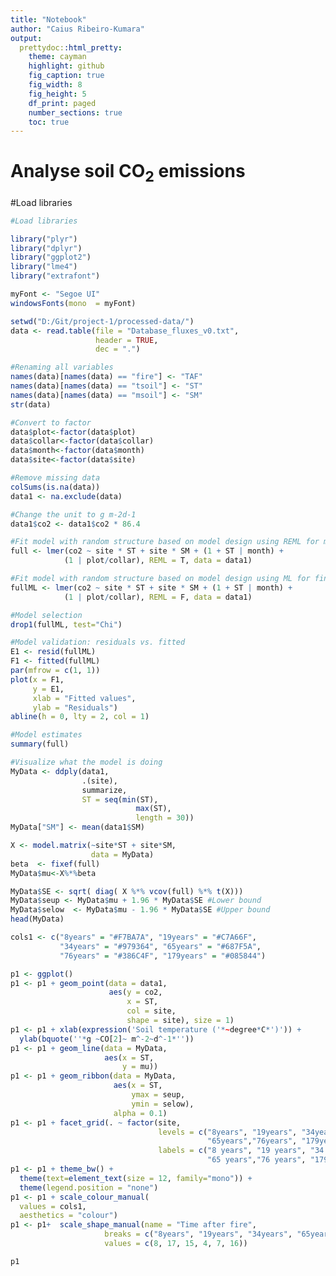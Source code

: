 ```yaml
---
title: "Notebook"
author: "Caius Ribeiro-Kumara"
output:
  prettydoc::html_pretty:
    theme: cayman
    highlight: github
    fig_caption: true
    fig_width: 8
    fig_height: 5
    df_print: paged
    number_sections: true
    toc: true
---
```


# Analyse soil CO<sub>2</sub> emissions

#Load libraries
```r
#Load libraries

library("plyr")
library("dplyr")
library("ggplot2")
library("lme4")
library("extrafont")

myFont <- "Segoe UI"
windowsFonts(mono  = myFont)
```

```r
setwd("D:/Git/project-1/processed-data/")
data <- read.table(file = "Database_fluxes_v0.txt",
                   header = TRUE,
                   dec = ".")

#Renaming all variables
names(data)[names(data) == "fire"] <- "TAF"
names(data)[names(data) == "tsoil"] <- "ST"
names(data)[names(data) == "msoil"] <- "SM"
str(data)

#Convert to factor
data$plot<-factor(data$plot)
data$collar<-factor(data$collar)
data$month<-factor(data$month)
data$site<-factor(data$site)

#Remove missing data
colSums(is.na(data))
data1 <- na.exclude(data)

#Change the unit to g m-2d-1
data1$co2 <- data1$co2 * 86.4

#Fit model with random structure based on model design using REML for model selection and model validation
full <- lmer(co2 ~ site * ST + site * SM + (1 + ST | month) +
            (1 | plot/collar), REML = T, data = data1)

#Fit model with random structure based on model design using ML for final results
fullML <- lmer(co2 ~ site * ST + site * SM + (1 + ST | month) +
            (1 | plot/collar), REML = F, data = data1)

#Model selection
drop1(fullML, test="Chi")

#Model validation: residuals vs. fitted
E1 <- resid(fullML)
F1 <- fitted(fullML)
par(mfrow = c(1, 1))
plot(x = F1, 
     y = E1,
     xlab = "Fitted values",
     ylab = "Residuals")
abline(h = 0, lty = 2, col = 1)

#Model estimates
summary(full)

#Visualize what the model is doing
MyData <- ddply(data1, 
                .(site), 
                summarize,
                ST = seq(min(ST), 
                            max(ST),
                            length = 30))
MyData["SM"] <- mean(data1$SM)

X <- model.matrix(~site*ST + site*SM,
                  data = MyData)
beta  <- fixef(full)
MyData$mu<-X%*%beta

MyData$SE <- sqrt( diag( X %*% vcov(full) %*% t(X)))
MyData$seup <- MyData$mu + 1.96 * MyData$SE #Lower bound
MyData$selow  <- MyData$mu - 1.96 * MyData$SE #Upper bound
head(MyData)

cols1 <- c("8years" = "#F7BA7A", "19years" = "#C7A66F",
           "34years" = "#979364", "65years" = "#687F5A",
           "76years" = "#386C4F", "179years" = "#085844")

p1 <- ggplot()
p1 <- p1 + geom_point(data = data1, 
                      aes(y = co2,
                          x = ST,
                          col = site,
                          shape = site), size = 1)
p1 <- p1 + xlab(expression('Soil temperature ('*~degree*C*')')) +
  ylab(bquote(''*g ~CO[2]~ m^-2~d^-1*''))
p1 <- p1 + geom_line(data = MyData, 
                     aes(x = ST, 
                         y = mu))
p1 <- p1 + geom_ribbon(data = MyData, 
                       aes(x = ST, 
                           ymax = seup, 
                           ymin = selow),
                       alpha = 0.1)
p1 <- p1 + facet_grid(. ~ factor(site,
                                 levels = c("8years", "19years", "34years",
                                            "65years","76years", "179years"),
                                 labels = c("8 years", "19 years", "34 years",
                                            "65 years","76 years", "179 years")))
p1 <- p1 + theme_bw() +
  theme(text=element_text(size = 12, family="mono")) +
  theme(legend.position = "none")
p1 <- p1 + scale_colour_manual(
  values = cols1,
  aesthetics = "colour")
p1 <- p1+  scale_shape_manual(name = "Time after fire",
                     breaks = c("8years", "19years", "34years", "65years", "76years", "179years"),
                     values = c(8, 17, 15, 4, 7, 16))
```

```r
p1
```







